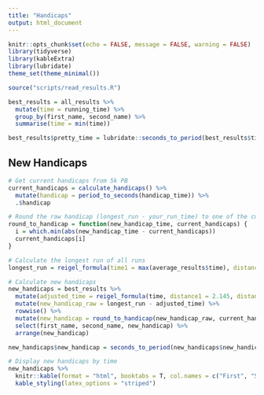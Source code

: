 ```yaml
---
title: "Handicaps"
output: html_document
---
```


```r
knitr::opts_chunk$set(echo = FALSE, message = FALSE, warning = FALSE)
library(tidyverse)
library(kableExtra)
library(lubridate)
theme_set(theme_minimal())
```

```r
source("scripts/read_results.R")
```

```r
best_results = all_results %>%
  mutate(time = running_time) %>%
  group_by(first_name, second_name) %>%
  summarise(time = min(time))

best_results$pretty_time = lubridate::seconds_to_period(best_results$time)
```

## New Handicaps

```r
# Get current handicaps from 5k PB
current_handicaps = calculate_handicaps() %>%
  mutate(handicap = period_to_seconds(handicap_time)) %>% 
  .$handicap

# Round the raw handicap (longest_run - your_run_time) to one of the current handicaps
round_to_handicap = function(new_handicap_time, current_handicaps) {
  i = which.min(abs(new_handicap_time - current_handicaps))
  current_handicaps[i]
}

# Calculate the longest run of all runs
longest_run = reigel_formula(time1 = max(average_results$time), distance1 = 2.145, distance2 = 3.1)

# Calculate new handicaps
new_handicaps = best_results %>%
  mutate(adjusted_time = reigel_formula(time, distance1 = 2.145, distance2 = 3.1)) %>%
  mutate(new_handicap_raw = longest_run - adjusted_time) %>%
  rowwise() %>%
  mutate(new_handicap = round_to_handicap(new_handicap_raw, current_handicaps)) %>%
  select(first_name, second_name, new_handicap) %>%
  arrange(new_handicap)

new_handicaps$new_handicap = seconds_to_period(new_handicaps$new_handicap)
```

```r
# Display new handicaps by time
new_handicaps %>%
  knitr::kable(format = "html", booktabs = T, col.names = c("First", "Second", "Handicap")) %>% 
  kable_styling(latex_options = "striped")
```